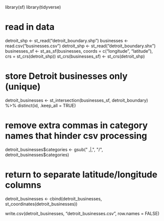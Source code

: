 library(sf)
library(tidyverse)

# read in data
detroit_shp <- st_read("detroit_boundary.shp")
businesses <- read.csv("businesses.csv")
detroit_shp <- st_read("detroit_boundary.shx")
businesses_sf <- st_as_sf(businesses, coords = c("longitude", "latitude"), crs = st_crs(detroit_shp))
st_crs(businesses_sf) <- st_crs(detroit_shp)

# store Detroit businesses only (unique)
detroit_businesses <- st_intersection(businesses_sf, detroit_boundary) %>%
  distinct(id, .keep_all = TRUE)
 
# remove extra commas in category names that hinder csv processing 
detroit_businesses$categories <- gsub(" ,|,", "/", detroit_businesses$categories)

# return to separate latitude/longitude columns
detroit_businesses <- cbind(detroit_businesses, st_coordinates(detroit_businesses))


write.csv(detroit_businesses, "detroit_businesses.csv", row.names = FALSE)

